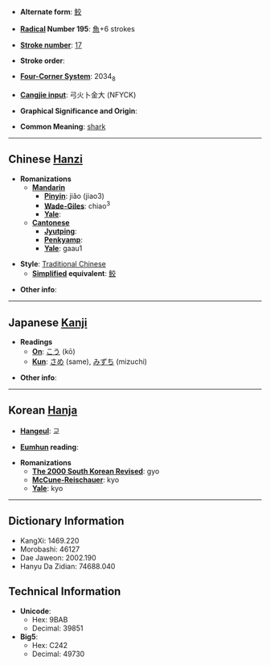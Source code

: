 * '''Alternate form''': [[鲛]]

* '''[[Wiktionary:Chinese radical index| Radical]] Number 195''': [[Wiktionary:Chinese radical index 魚|魚]]+6 strokes

* '''[[Wiktionary:Chinese total strokes index|Stroke number]]''': [[Wiktionary:Chinese total strokes index 17|17]]

* '''Stroke order''': 

* '''[[Wiktionary:Chinese four corner index|Four-Corner System]]''': 2034<sub>8</sub>

* '''[[Wiktionary:Chinese Cangjie index|Cangjie input]]''': 弓火卜金大 (NFYCK)

* '''Graphical Significance and Origin''': 

* '''Common Meaning''': [[shark]]

----

== Chinese [[Hanzi]] ==

* '''Romanizations'''
** '''[[Mandarin]]'''
*** '''[[Pinyin]]''': jiǎo (jiao3)
*** '''[[Wade-Giles]]''': chiao<sup>3</sup>
*** '''[[Yale]]''': 
** '''[[Cantonese]]'''
*** '''[[Jyutping]]''':
*** '''[[Penkyamp]]''': 
*** '''[[Yale]]''': gaau1

* '''Style''': [[Traditional Chinese]] 
** '''[[Simplified Chinese|Simplified]] equivalent''': [[鲛]]

* '''Other info''': 

----

== Japanese [[Kanji]] ==

* '''Readings'''
** '''[[On]]''': [[こう]] (kō)
** '''[[Kun]]''': [[さめ]] (same), [[みずち]] (mizuchi)

* '''Other info''':  

----

== Korean [[Hanja]] ==

* '''[[Hangeul]]''': 교

* '''[[Eumhun]] reading''': 

* '''Romanizations'''
** '''[[The 2000 South Korean Revised Romanization|The 2000 South Korean Revised]]''': gyo
** '''[[McCune-Reischauer]]''': kyo
** '''[[Yale]]''': kyo

----

== Dictionary Information ==

* KangXi: 1469.220
* Morobashi: 46127
* Dae Jaweon: 2002.190
* Hanyu Da Zidian: 74688.040

== Technical Information ==

* '''Unicode''':
** Hex: 9BAB
** Decimal: 39851
* '''Big5''':
** Hex: C242
** Decimal: 49730